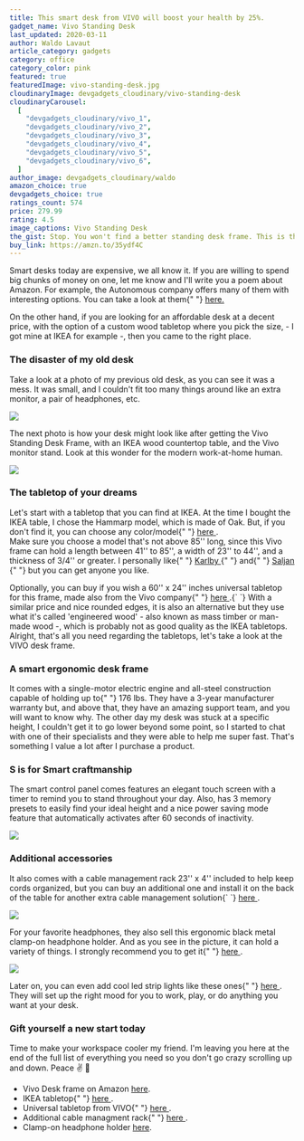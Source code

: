 ```yaml
---
title: This smart desk from VIVO will boost your health by 25%.
gadget_name: Vivo Standing Desk
last_updated: 2020-03-11
author: Waldo Lavaut
article_category: gadgets
category: office
category_color: pink
featured: true
featuredImage: vivo-standing-desk.jpg
cloudinaryImage: devgadgets_cloudinary/vivo-standing-desk
cloudinaryCarousel:
  [
    "devgadgets_cloudinary/vivo_1",
    "devgadgets_cloudinary/vivo_2",
    "devgadgets_cloudinary/vivo_3",
    "devgadgets_cloudinary/vivo_4",
    "devgadgets_cloudinary/vivo_5",
    "devgadgets_cloudinary/vivo_6",
  ]
author_image: devgadgets_cloudinary/waldo
amazon_choice: true
devgadgets_choice: true
ratings_count: 574
price: 279.99
rating: 4.5
image_captions: Vivo Standing Desk
the_gist: Stop. You won't find a better standing desk frame. This is the best frame outthere in combination with an Ikea table for your next desk upgrade. Wait until you'll see how my desk was before and after the change.
buy_link: https://amzn.to/35ydf4C
---
```


<article className="mt-12 text-lg prose max-w-sm md:max-w-none text-cool-gray-500">

<p>
  Smart desks today are expensive, we all know it. If you are willing to spend
  big chunks of money on one, let me know and I'll write you a poem about
  Amazon. For example, the Autonomous company offers many of them with
  interesting options. You can take a look at them{" "}
  <a
    href="https://www.autonomous.ai/height-adjustable-standing-desk-developer"
    style={{ textDecoration: "underline", color: "#F47481" }}
    target="\_blank"
    rel="noreferrer"
  >
    here.
  </a>
</p>

<p>
  On the other hand, if you are looking for an affordable desk at a decent
  price, with the option of a custom wood tabletop where you pick the size, - I
  got mine at IKEA for example -, then you came to the right place.
</p>

<h3>The disaster of my old desk</h3>

<p>
  Take a look at a photo of my previous old desk, as you can see it was a mess.
  It was small, and I couldn't fit too many things around like an extra monitor,
  a pair of headphones, etc.
</p>

<div className="my-8 max-w-6xl mx-auto lg:max-w-none">
  <img
    className="rounded-lg shadow-lg"
    src="https://res.cloudinary.com/devgadgets/image/upload/q_auto,f_auto/h_442,ar_16:9,c_fill/v1599875447/devgadgets_cloudinary/old-desk.jpg"
  />
</div>

<p>
  The next photo is how your desk might look like after getting the Vivo
  Standing Desk Frame, with an IKEA wood countertop table, and the Vivo monitor
  stand. Look at this wonder for the modern work-at-home human.
</p>

<div className="my-8 max-w-6xl mx-auto lg:max-w-none">
  <img
    className="rounded-lg shadow-lg"
    src="https://res.cloudinary.com/devgadgets/image/upload/q_auto,f_auto/h_442,ar_16:9,c_fill/v1599879401/devgadgets_cloudinary/new_desk.jpg"
  />
</div>

<h3>The tabletop of your dreams</h3>

<p>
  Let's start with a tabletop that you can find at IKEA. At the time I bought
  the IKEA table, I chose the Hammarp model, which is made of Oak. But, if you
  don't find it, you can choose any color/model{" "}
  <a
    style={{ textDecoration: "underline", color: "#F47481" }}
    target="\_blank"
    rel="noreferrer"
    href="https://www.ikea.com/us/en/search/products/?q=hammarp"
  >
    here
  </a>
  . <br />
  Make sure you choose a model that's not above 85'' long, since this Vivo frame
  can hold a length between 41'' to 85'', a width of 23'' to 44'', and a
  thickness of 3/4'' or greater. I personally like{" "}
  <a
    href="https://www.ikea.com/us/en/p/karlby-countertop-oak-veneer-70335207/"
    style={{ textDecoration: "underline", color: "#F47481" }}
    target="\_blank"
    rel="noreferrer"
  >
    Karlby
  </a>{" "}
  and{" "}
  <a
    href="https://www.ikea.com/us/en/p/saeljan-countertop-oak-effect-laminate-30439216/"
    style={{ textDecoration: "underline", color: "#F47481" }}
    target="\_blank"
    rel="noreferrer"
  >
    Saljan
  </a>{" "}
  but you can get anyone you like.
</p>

<Carousel carousel={props.carousel} />

<p>
  Optionally, you can buy if you wish a 60'' x 24'' inches universal tabletop
  for this frame, made also from the Vivo company{" "}
  <a
    href="https://amzn.to/33nmnpL"
    style={{ textDecoration: "underline", color: "#F47481" }}
    target="\_blank"
    rel="noreferrer"
  >
    here
  </a>
  .{` `}
  With a similar price and nice rounded edges, it is also an alternative but
  they use what it's called 'engineered wood' - also known as mass timber or
  man-made wood -, which is probably not as good quality as the IKEA tabletops.
  Alright, that's all you need regarding the tabletops, let's take a look at the
  VIVO desk frame.
</p>

<BlogSecondaryImage carousel={props.carousel} />

<h3>A smart ergonomic desk frame</h3>
<p>
  It comes with a single-motor electric engine and all-steel construction
  capable of holding up to{" "}
  <span className="font-semibold text-base text-teal-500">176 lbs</span>. They
  have a 3-year manufacturer warranty but, and above that, they have an amazing
  support team, and you will want to know why. The other day my desk was stuck
  at a specific height, I couldn't get it to go lower beyond some point, so I
  started to chat with one of their specialists and they were able to help me
  super fast. That's something I value a lot after I purchase a product.
</p>

<h3>S is for Smart craftmanship</h3>
<p>
  The smart control panel comes features an elegant touch screen with a timer to
  remind you to stand throughout your day. Also, has 3 memory presets to easily
  find your ideal height and a nice power saving mode feature that automatically
  activates after 60 seconds of inactivity.
</p>

<div className="my-8 max-w-6xl mx-auto lg:max-w-none">
  <img
    className="rounded-lg shadow-lg"
    src="https://res.cloudinary.com/devgadgets/image/upload/q_auto,f_auto/h_442,ar_16:9,c_fill/v1599188700/devgadgets_cloudinary/vivo_3.jpg"
  />
</div>
<h3>Additional accessories</h3>
<p>
  It also comes with a cable management rack 23'' x 4'' included to help keep
  cords organized, but you can buy an additional one and install it on the back
  of the table for another extra cable management solution{` `}
  <a
    href="https://amzn.to/2ZwmC0Q"
    target="\_blank"
    rel="noreferrer"
    style={{ textDecoration: "underline", color: "#F47481" }}
  >
    here
  </a>.
</p>

<div className="my-8 max-w-6xl mx-auto lg:max-w-none">
  <img
    className="rounded-lg shadow-lg"
    src="https://res.cloudinary.com/devgadgets/image/upload/q_auto,f_auto/h_442,ar_16:9,c_fill/v1600048236/devgadgets_cloudinary/extra_cable_managment.jpg"
  />
</div>

<p>
  For your favorite headphones, they also sell this ergonomic black metal
  clamp-on headphone holder. And as you see in the picture, it can hold a
  variety of things. I strongly recommend you to get it{" "}
  <a
    href="https://amzn.to/35wxGi5"
    target="\_blank"
    rel="noreferrer"
    style={{ textDecoration: "underline", color: "#F47481" }}
  >
    here
  </a>
  .
</p>

<div className="my-8 max-w-6xl mx-auto lg:max-w-none">
  <img
    className="rounded-lg shadow-lg"
    src="https://res.cloudinary.com/devgadgets/image/upload/q_auto,f_auto/h_442,ar_16:9,c_fill/v1600093672/devgadgets_cloudinary/vivo_headphones_stand.jpg"
  />
</div>

<p>
  Later on, you can even add cool led strip lights like these ones{" "}
  <a
    href="https://amzn.to/3hskRHZ"
    style={{ textDecoration: "underline", color: "#F47481" }}
    target="\_blank"
    rel="noreferrer"
  >
    here
  </a>
  . They will set up the right mood for you to work, play, or do anything you want
  at your desk.
</p>

<h3>Gift yourself a new start today</h3>
<p>
  Time to make your workspace cooler my friend. I'm leaving you here at the end
  of the full list of everything you need so you don't go crazy scrolling up and
  down. Peace ✌️ 🦄
</p>

<ul>
  <li>Vivo Desk frame on Amazon <a style={{ textDecoration: "underline", color: "#F47481" }}
    target="\_blank"
    rel="noreferrer" href="https://amzn.to/35ydf4C">here</a>.</li>

<li>
  IKEA tabletop{" "}
  <a
    style={{ textDecoration: "underline", color: "#F47481" }}
    target="\_blank"
    rel="noreferrer"
    href="https://www.ikea.com/us/en/search/products/?q=hammarp"
  >
    here
  </a>
  .
</li>

<li>
  Universal tabletop from VIVO{" "}
  <a
    style={{ textDecoration: "underline", color: "#F47481" }}
    target="\_blank"
    rel="noreferrer"
    href="https://amzn.to/33nmnpL"
  >
    here
  </a>
  .
</li>

<li>
  Additional cable managment rack{" "}
  <a
    style={{ textDecoration: "underline", color: "#F47481" }}
    target="\_blank"
    rel="noreferrer"
    href="https://amzn.to/2ZwmC0Q"
  >
    here
  </a>
  .
</li>

<li>Clamp-on headphone holder <a style={{ textDecoration: "underline", color: "#F47481" }}
    target="\_blank"
    rel="noreferrer" href="https://amzn.to/35wxGi5">here</a>.</li>
</ul>

</article>
